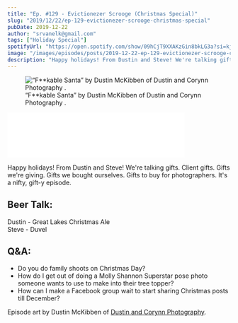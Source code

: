 ```yaml
---
title: "Ep. #129 - Evictionezer Scrooge (Christmas Special)"
slug: "2019/12/22/ep-129-evictionezer-scrooge-christmas-special"
pubDate: 2019-12-22
author: "srvanelk@gmail.com"
tags: ["Holiday Special"]
spotifyUrl: "https://open.spotify.com/show/09hCjT9XXAKzGin8bkLG3a?si=kjRZvQ1JTb6Ov3HVzSSlWA"
image: "/images/episodes/posts/2019-12-22-ep-129-evictionezer-scrooge-christmas-special/fuckablesanta.webp"
description: "Happy holidays! From Dustin and Steve! We're talking gifts. Client gifts. Gifts we're giving. Gifts we bought ourselves. Gifts to buy for photographers. It's a nifty, gift-y episode."
---
```


<figure>
  <img src="/images/episodes/posts/2019-12-22-ep-129-evictionezer-scrooge-christmas-special/fuckablesanta.webp" alt=" “F**kable Santa” by Dustin McKibben of  Dustin and Corynn Photography . " />
  <figcaption>“F**kable Santa” by Dustin McKibben of  Dustin and Corynn Photography .</figcaption>
</figure>
<iframe class="embedly-embed" src="//cdn.embedly.com/widgets/media.html?src=https%3A%2F%2Fanchor.fm%2Fweddingphotohangover%2Fembed%2Fepisodes%2FEp--129---Evictionezer-Scrooge-Christmas-Special-e9nhis&url=https%3A%2F%2Fanchor.fm%2Fweddingphotohangover%2Fepisodes%2FEp--129---Evictionezer-Scrooge-Christmas-Special-e9nhis&image=https%3A%2F%2Fd3t3ozftmdmh3i.cloudfront.net%2Fproduction%2Fpodcast_uploaded_episode400%2F805714%2F805714-1577031906847-6d732c0f5a1dd.jpg&key=61d05c9d54e8455ea7a9677c366be814&type=text%2Fhtml&schema=anchor&wmode=opaque" width="400" height="102" scrolling="no" frameborder="0" allow="autoplay; fullscreen" allowfullscreen="true"></iframe>

Happy holidays! From Dustin and Steve! We're talking gifts. Client gifts. Gifts we're giving. Gifts we bought ourselves. Gifts to buy for photographers. It's a nifty, gift-y episode.

## Beer Talk:  
Dustin - Great Lakes Christmas Ale  
Steve - Duvel

## Q&A:
- Do you do family shoots on Christmas Day?
- How do I get out of doing a Molly Shannon Superstar pose photo someone wants to use to make into their tree topper?
- How can I make a Facebook group wait to start sharing Christmas posts till December?  

Episode art by Dustin McKibben of [Dustin and Corynn Photography](https://dustinandcorynn.com/).
